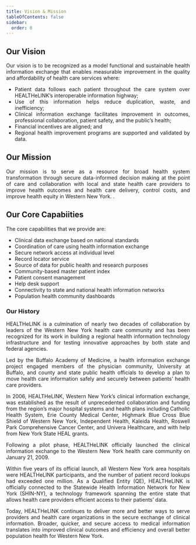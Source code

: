 ```yaml
---
title: Vision & Mission
tableOfContents: false
sidebar:
  order: 0
---
```


<div style="text-align: justify">

## Our Vision

Our vision is to be recognized as a model functional and sustainable health information exchange that enables measurable improvement in the quality and affordability of health care services where: 

- Patient data follows each patient throughout the care system over HEALTHeLINK’s interoperable information highway; 
- Use of this information helps reduce duplication, waste, and inefficiency; 
- Clinical information exchange facilitates improvement in outcomes, professional collaboration, patient safety, and the public’s health;  
- Financial incentives are aligned; and 
- Regional health improvement programs are supported and validated by data. 

## Our Mission

Our mission is to serve as a resource for broad health system transformation through secure data-informed decision making at the point of care and collaboration with local and state health care providers to improve health outcomes and health care delivery, control costs, and improve health equity in Western New York. .

## Our Core Capabiities

The core capabilities that we provide are: 

- Clinical data exchange based on national standards 
- Coordination of care using health information exchange 
- Secure network access at individual level 
- Record locator service 
- Source of data for public health and research purposes 
- Community-based master patient index 
- Patient consent management 
- Help desk support 
- Connectivity to state and national health information networks 
- Population health community dashboards 

### Our History 

HEALTHeLINK is a culmination of nearly two decades of collaboration by leaders of the Western New York health care community and has been recognized for its work in building a regional health information technology infrastructure and for testing innovative approaches by both state and federal agencies. 

Led by the Buffalo Academy of Medicine, a health information exchange project engaged members of the physician community, University at Buffalo, and county and state public health officials to develop a plan to move health care information safely and securely between patients’ health care providers. 

In 2006, HEALTHeLINK, Western New York’s clinical information exchange, was established as the result of unprecedented collaboration and funding from the region’s major hospital systems and health plans including Catholic Health System, Erie County Medical Center, Highmark Blue Cross Blue Shield of Western New York, Independent Health, Kaleida Health, Roswell Park Comprehensive Cancer Center, and Univera Healthcare, and with help from New York State HEAL grants.  

Following a pilot phase, HEALTHeLINK officially launched the clinical information exchange to the Western New York health care community on January 21, 2009. 

Within five years of its official launch, all Western New York area hospitals were HEALTHeLINK participants, and the number of patient record lookups had exceeded one million. As a Qualified Entity (QE), HEALTHeLINK is officially connected to the Statewide Health Information Network for New York (SHIN-NY), a technology framework spanning the entire state that allows health care providers efficient access to their patients’ data. 

Today, HEALTHeLINK continues to deliver more and better ways to serve providers and health care organizations in the secure exchange of clinical information. Broader, quicker, and secure access to medical information translates into improved clinical outcomes and efficiency and overall better population health for Western New York. 

</div>